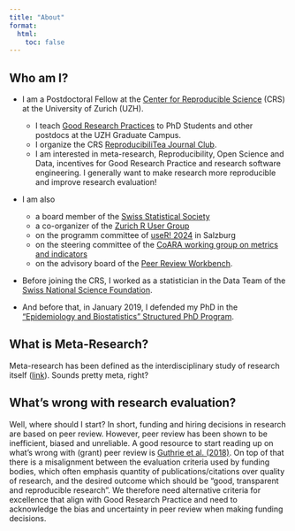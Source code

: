 ```yaml
---
title: "About"
format: 
  html: 
    toc: false
---
```


## Who am I?

* I am a Postdoctoral Fellow at the [Center for Reproducible Science](https://www.crs.uzh.ch/en.html) (CRS) at the University of Zurich (UZH).

  * I teach [Good Research Practices](https://www.crs.uzh.ch/en/training/GoodResearchPractice.html) to PhD Students and other postdocs at the UZH Graduate Campus.
  * I organize the CRS [ReproducibiliTea Journal Club](https://www.crs.uzh.ch/en/training/ReproducibiliTea.html).  
  * I am interested in meta-research, Reproducibility, Open Science and Data, incentives for Good Research Practice and research software engineering. I generally want to make research more reproducible and improve research evaluation!

* I am also   
  * a board member of the [Swiss Statistical Society](https://stat.ch/en/)
  * a co-organizer of the [Zurich R User Group](https://www.meetup.com/zurich-r-user-group/) 
  * on the programm committee of [useR! 2024](https://user2024.r-project.org/) in Salzburg
  * on the steering committee of the [CoARA working group on metrics and indicators](https://github.com/rachelHey/metricsWG/blob/main/README.md)
  * on the advisory board of the [Peer Review Workbench](https://lab.icsr.net/icsr_lab/workbenches.html).

* Before joining the CRS, I worked as a statistician in the Data Team of the [Swiss National Science Foundation](https://www.snf.ch/).

* And before that, in January 2019, I defended my PhD in the ["Epidemiology and Biostatistics" Structured PhD Program](https://www.epibiostat-phd.uzh.ch/en.html). 

## What is Meta-Research? 

Meta-research has been defined as the interdisciplinary study of research itself ([link](https://journals.plos.org/plosbiology/article?id=10.1371/journal.pbio.2005468)). Sounds pretty meta, right? 

## What's wrong with research evaluation?

Well, where should I start? In short, funding and hiring decisions in research are based on peer review. However, peer review has been shown to be inefficient, biased and unreliable. A good resource to start reading up on what's wrong with (grant) peer review is [Guthrie et al. (2018)](https://f1000research.com/articles/6-1335/v2). On top of that there is a misalignment between the evaluation criteria used by funding bodies, which often emphasis quantity of publications/citations over quality of research, and the desired outcome which should be "good, transparent and reproducible research". We therefore need alternative criteria for excellence that align with Good Research Practice and need to acknowledge the bias and uncertainty in peer review when making funding decisions.  